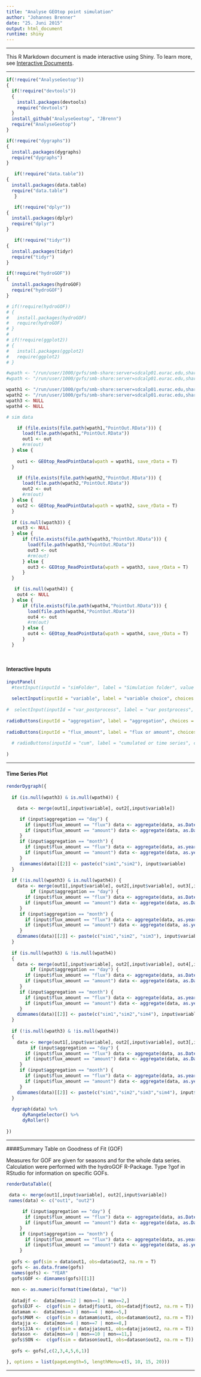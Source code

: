 ```yaml
---
title: "Analyse GEOtop point simulation"
author: "Johannes Brenner"
date: "25. Juni 2015"
output: html_document
runtime: shiny
---
```


***

This R Markdown document is made interactive using Shiny. To learn more, see [Interactive Documents](http://rmarkdown.rstudio.com/authoring_shiny.html).

***

```r

if(!require("AnalyseGeotop"))
{
  if(!require("devtools"))
  {
    install.packages(devtools)
    require("devtools")
  }
  install_github("AnalyseGeotop", "JBrenn")
  require("AnalyseGeotop")
}

if(!require("dygraphs"))
{
  install.packages(dygraphs)
  require("dygraphs")
}

   if(!require("data.table"))
{
  install.packages(data.table)
  require("data.table")
   }

   if(!require("dplyr"))
{
  install.packages(dplyr)
  require("dplyr")
}

   if(!require("tidyr"))
{
  install.packages(tidyr)
  require("tidyr")
}

if(!require("hydroGOF"))
{
  install.packages(hydroGOF)
  require("hydroGOF")
}

# if(!require(hydroGOF))
# {
#   install.packages(hydroGOF)
#   require(hydroGOF)
# }
# 
# if(!require(ggplot2))
# {
#   install.packages(ggplot2)
#   require(ggplot2)
# }

#wpath <- "/run/user/1000/gvfs/smb-share:server=sdcalp01.eurac.edu,share=data2/Simulations/Simulation_GEOtop_1_225_ZH/Vinschgau/SimTraining/BrJ/HiResAlp/1D/Montecini_pnt_1_225_B2_007/"
#wpath <- "/run/user/1000/gvfs/smb-share:server=sdcalp01.eurac.edu,share=data2/Simulations/Simulation_GEOtop_1_225_ZH/Vinschgau/SimTraining/BrJ/MonaLisa/1D/Kaltern/sim006"

wpath1 <- "/run/user/1000/gvfs/smb-share:server=sdcalp01.eurac.edu,share=data2/Simulations/Simulation_GEOtop_1_225_ZH/Vinschgau/SimTraining/BrJ/MonaLisa/1D/Kaltern/sim008/"
wpath2 <- "/run/user/1000/gvfs/smb-share:server=sdcalp01.eurac.edu,share=data2/Simulations/Simulation_GEOtop_1_225_ZH/Vinschgau/SimTraining/BrJ/MonaLisa/1D/Kaltern/sim012/"
wpath3 <- NULL
wpath4 <- NULL

# sim data

    if (file.exists(file.path(wpath1,"PointOut.RData"))) {
      load(file.path(wpath1,"PointOut.RData"))
      out1 <- out
      #rm(out)
  } else {
    
    out1 <- GEOtop_ReadPointData(wpath = wpath1, save_rData = T)
  }

    if (file.exists(file.path(wpath2,"PointOut.RData"))) {
      load(file.path(wpath2,"PointOut.RData"))
      out2 <- out
      #rm(out)
  } else {
    out2 <- GEOtop_ReadPointData(wpath = wpath2, save_rData = T)
  }
  
  if (is.null(wpath3)) {
    out3 <- NULL
  } else {
      if (file.exists(file.path(wpath3,"PointOut.RData"))) {
        load(file.path(wpath3,"PointOut.RData"))
        out3 <- out
        #rm(out)
      } else {
        out3 <- GEOtop_ReadPointData(wpath = wpath3, save_rData = T)
      }
  }

   if (is.null(wpath4)) {
    out4 <- NULL
  } else {
      if (file.exists(file.path(wpath4,"PointOut.RData"))) {
        load(file.path(wpath4,"PointOut.RData"))
        out4 <- out
        #rm(out)
      } else {
        out4 <- GEOtop_ReadPointData(wpath = wpath4, save_rData = T)
      }
  }

  
```

#### Interactive Inputs

```r
inputPanel(
  #textInput(inputId = "simFolder", label = "Simulation folder", value = "")
  
  selectInput(inputId = "variable", label = "variable choice", choices = c(names(out1)), selected = "Tair.C."),
  
#  selectInput(inputId = "var_postprocess", label = "var postprocess", choices = c("n.a.","total precipitation"), selected = "n.a."),
  
radioButtons(inputId = "aggregation", label = "aggregation", choices = c("hour","day","month"), selected = "day", inline = FALSE),
  
radioButtons(inputId = "flux_amount", label = "flux or amount", choices = c("flux","amount"), selected = "flux", inline = FALSE)
  
  # radioButtons(inputId = "cum", label = "cumulated or time series", choices = c("time series","cumulated over time"), selected = "time series", inline = FALSE)
  
)

```

***

#### Time Series Plot



```r

renderDygraph({
    
  if (is.null(wpath3) & is.null(wpath4)) {

    data <- merge(out1[,input$variable], out2[,input$variable])

     if (input$aggregation == "day") {
       if (input$flux_amount == "flux") data <- aggregate(data, as.Date(time(data)), mean)
       if (input$flux_amount == "amount") data <- aggregate(data, as.Date(time(data)), sum)
     } 
     if (input$aggregation == "month") {
       if (input$flux_amount == "flux") data <- aggregate(data, as.yearmon(time(data)), mean)
       if (input$flux_amount == "amount") data <- aggregate(data, as.yearmon(time(data)), sum)
     } 
     dimnames(data)[[2]] <- paste(c("sim1","sim2"), input$variable)
  }
  
  if (!is.null(wpath3) & is.null(wpath4)) {
    data <- merge(out1[,input$variable], out2[,input$variable], out3[,input$variable])
         if (input$aggregation == "day") {
       if (input$flux_amount == "flux") data <- aggregate(data, as.Date(time(data)), mean)
       if (input$flux_amount == "amount") data <- aggregate(data, as.Date(time(data)), sum)
     } 
     if (input$aggregation == "month") {
       if (input$flux_amount == "flux") data <- aggregate(data, as.yearmon(time(data)), mean)
       if (input$flux_amount == "amount") data <- aggregate(data, as.yearmon(time(data)), sum)
     } 
    dimnames(data)[[2]] <- paste(c("sim1","sim2", "sim3"), input$variable)
  }
  
  if (is.null(wpath3) & !is.null(wpath4))
  {
    data <- merge(out1[,input$variable], out2[,input$variable], out4[,input$variable])
         if (input$aggregation == "day") {
       if (input$flux_amount == "flux") data <- aggregate(data, as.Date(time(data)), mean)
       if (input$flux_amount == "amount") data <- aggregate(data, as.Date(time(data)), sum)
     } 
     if (input$aggregation == "month") {
       if (input$flux_amount == "flux") data <- aggregate(data, as.yearmon(time(data)), mean)
       if (input$flux_amount == "amount") data <- aggregate(data, as.yearmon(time(data)), sum)
     } 
    dimnames(data)[[2]] <- paste(c("sim1","sim2","sim4"), input$variable)
  }
    
  if (!is.null(wpath3) & !is.null(wpath4))
  {
    data <- merge(out1[,input$variable], out2[,input$variable], out3[,input$variable], out4[,input$variable])
         if (input$aggregation == "day") {
       if (input$flux_amount == "flux") data <- aggregate(data, as.Date(time(data)), mean)
       if (input$flux_amount == "amount") data <- aggregate(data, as.Date(time(data)), sum)
     } 
     if (input$aggregation == "month") {
       if (input$flux_amount == "flux") data <- aggregate(data, as.yearmon(time(data)), mean)
       if (input$flux_amount == "amount") data <- aggregate(data, as.yearmon(time(data)), sum)
     } 
    dimnames(data)[[2]] <- paste(c("sim1","sim2","sim3","sim4"), input$variable)
  }
  
  dygraph(data) %>%
      dyRangeSelector() %>%
      dyRoller()
    
})

```
  
***

####Summary Table on Goodness of Fit (GOF)

Measures for GOF are given for seasons and for the whole data series. Calculation were performed with the hydroGOF R-Package. Type ?gof in RStudio for information on specific GOFs.

```r

renderDataTable({
  
 data <- merge(out1[,input$variable], out2[,input$variable])
 names(data) <- c("out1", "out2")

      if (input$aggregation == "day") {
       if (input$flux_amount == "flux") data <- aggregate(data, as.Date(time(data)), mean)
       if (input$flux_amount == "amount") data <- aggregate(data, as.Date(time(data)), sum)
     } 
     if (input$aggregation == "month") {
       if (input$flux_amount == "flux") data <- aggregate(data, as.yearmon(time(data)), mean)
       if (input$flux_amount == "amount") data <- aggregate(data, as.yearmon(time(data)), sum)
     } 
  
  gofs <- gof(sim = data$out1, obs=data$out2, na.rm = T)
  gofs <- as.data.frame(gofs)
  names(gofs) <- "YEAR"
  gofs$GOF <- dimnames(gofs)[[1]]
  
  mon <- as.numeric(format(time(data), "%m"))
  
  datadjf <-  data[mon==12 | mon==1 | mon==2,]
  gofs$DJF <-  c(gof(sim = datadjf$out1, obs=datadjf$out2, na.rm = T))
  datamam <-  data[mon==3 | mon==4 | mon==5,]
  gofs$MAM <-  c(gof(sim = datamam$out1, obs=datamam$out2, na.rm = T))
  datajja <-  data[mon==6 | mon==7 | mon==8,]
  gofs$JJA <-  c(gof(sim = datajja$out1, obs=datajja$out2, na.rm = T))
  datason <-  data[mon==9 | mon==10 | mon==11,]
  gofs$SON <-  c(gof(sim = datason$out1, obs=datason$out2, na.rm = T))
  
  gofs <- gofs[,c(2,3,4,5,6,1)]

}, options = list(pageLength=5, lengthMenu=c(5, 10, 15, 20)))

```

***
